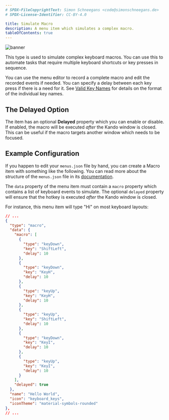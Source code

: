 ```yaml
---
# SPDX-FileCopyrightText: Simon Schneegans <code@simonschneegans.de>
# SPDX-License-Identifier: CC-BY-4.0

title: Simulate Macro
description: A menu item which simulates a complex macro.
tableOfContents: true
---
```



![banner](../../assets/banner10.png)

<Intro>
This type is used to simulate complex keyboard macros.
You can use this to automate tasks that require multiple keyboard shortcuts or key presses in sequence.
</Intro>

You can use the menu editor to record a complete macro and edit the recorded events if needed.
You can specify a delay between each key press if there is a need for it.
See [Valid Key Names](/valid-keynames) for details on the format of the individual key names.

## <Icon name="solar:sort-by-time-line-duotone" class="inline-icon" /> The Delayed Option

The item has an optional **Delayed** property which you can enable or disable.
If enabled, the macro will be executed _after_ the Kando window is closed.
This can be useful if the macro targets another window which needs to be focused.

## <Icon name="solar:settings-bold-duotone" class="inline-icon" /> Example Configuration

If you happen to edit your `menus.json` file by hand, you can create a Macro item with something like the following.
You can read more about the structure of the `menus.json` file in its [documentation](/config-files).

The `data` property of the menu item must contain a `macro` property which contains a list of keyboard events to simulate.
The optional `delayed` property will ensure that the hotkey is executed _after_ the Kando window is closed.

For instance, this menu item will type "Hi" on most keyboard layouts:

```json title="menus.json"
// ...
{
  "type": "macro",
  "data": {
    "macro": [
      {
        "type": "keyDown",
        "key": "ShiftLeft",
        "delay": 10
      },
      {
        "type": "keyDown",
        "key": "KeyH",
        "delay": 10
      },
      {
        "type": "keyUp",
        "key": "KeyH",
        "delay": 10
      },
      {
        "type": "keyUp",
        "key": "ShiftLeft",
        "delay": 10
      },
      {
        "type": "keyDown",
        "key": "KeyI",
        "delay": 10
      },
      {
        "type": "keyUp",
        "key": "KeyI",
        "delay": 10
      }
    ],
    "delayed": true
  },
  "name": "Hello World",
  "icon": "keyboard_keys",
  "iconTheme": "material-symbols-rounded"
},
// ...
```